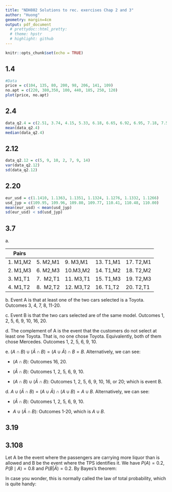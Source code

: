 ```yaml
---
title: "NDH802 Solutions to rec. exercises Chap 2 and 3"
author: "Huong"
geometry: margin=4cm
output: pdf_document
  # prettydoc::html_pretty:
  # theme: hpstr
  # highlight: github
---
```


```r
knitr::opts_chunk$set(echo = TRUE)
```

## 1.4

```r
#Data
price = c(104, 135, 80, 200, 98, 206, 141, 109)
no.apt = c(220, 380,350, 100, 440, 185, 250, 120)
plot(price, no.apt)
```

## 2.4

```r
data_q2.4 = c(2.51, 3.74, 4.15, 5.33, 6.18, 6.65, 6.92, 6.95, 7.18, 7.54)
mean(data_q2.4)
median(data_q2.4)
```

## 2.12

```r
data_q2.12 = c(5, 9, 10, 2, 7, 9, 14)
var(data_q2.12)
sd(data_q2.12)
```

## 2.20

```r
eur_usd = c(1.1410, 1.1363, 1.1351, 1.1324, 1.1276, 1.1332, 1.1266)
usd_jyp = c(109.95, 109.96, 109.80, 109.77, 110.41, 110.48, 110.00)
mean(eur_usd) < mean(usd_jyp)
sd(eur_usd) < sd(usd_jyp)
```

## 3.7

a\.

| Pairs     |           |            |            |            |
|-----------|-----------|------------|------------|------------|
| 1\. M1,M2 | 5\. M2,M1 | 9\. M3,M1  | 13\. T1,M1 | 17\. T2,M1 |
| 2\. M1,M3 | 6\. M2,M3 | 10.M3,M2   | 14\. T1,M2 | 18\. T2,M2 |
| 3\. M1,T1 | 7.  M2,T1 | 11\. M3,T1 | 15\. T1,M3 | 19\. T2,M3 |
| 4\. M1,T2 | 8.  M2,T2 | 12\. M3,T2 | 16\. T1,T2 | 20\. T2,T1 |

b\. Event A is that at least one of the two cars selected is a Toyota. Outcomes 3, 4, 7, 8, 11-20.

c\. Event B is that the two cars selected are of the same model. Outcomes 1, 2, 5, 6, 9, 10, 16, 20.

d\. The complement of A is the event that the customers do not select at least one Toyota. That is, no one chose Toyota. Equivalently, both of them chose Mercedes. Outcomes 1, 2, 5, 6, 9, 10.

e\. $(A \cap B) \cup (\bar{A} \cap B) = (A \cup \bar{A}) \cap B = B$. Alternatively, we can see:

-   $(A \cap B)$: Outcomes 16, 20.

-   $(\bar{A} \cap B)$: Outcomes 1, 2, 5, 6, 9, 10.

-   $(A \cap B) \cup (\bar{A} \cap B)$: Outcomes 1, 2, 5, 6, 9, 10, 16, or 20; which is event B.

d\. $A \cup (\bar{A} \cap B) = (A \cup \bar{A}) \cap (A \cup B) = A \cup B$. Alternatively, we can see:

-   $(\bar{A} \cap B)$: Outcomes 1, 2, 5, 6, 9, 10.

-   $A \cup (\bar{A} \cap B)$: Outcomes 1-20, which is $A \cup B$.

## 3.19

\begin{align*}
P( A \cap B) & = P(A) + P(B) - P(A \cup B) \\ & = 0.3 + 0.7 - 0.9 = 0.1
\end{align*}

## 3.108

Let A be the event where the passengers are carrying more liquor than is allowed and B be the event where the TPS identifies it. We have $P(A) = 0.2, P(B \mid A) = 0.8$ and $P(B|\bar{A}) = 0.2$. By Bayes's theorem:

```{=tex}
\begin{align*}
P(A \mid B)
& = \frac{P(B \mid A) * P(A)}{P(B)} \\
& = \frac{P(B \mid A)*P(A)}{P(B \mid A)*P(A) + P(B \mid \bar{A})*P(\bar{A})} \\
& = \frac{0.8*0.2}{0.8*0.2 + 0.2*0.8} = 0.5
\end{align*}
```
In case you wonder, this is normally called the law of total probability, which is quite handy:

```{=tex}
\begin{align*}
P(B) & = P(A \cap B) + P(\bar{A} \cap B) \quad \text{(See Exercise 3.7e)}\\
& = P(B \mid A)*P(A) + P(B \mid \bar{A})*P(\bar{A})
\end{align*}
```

